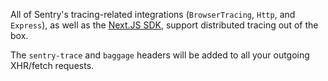 All of Sentry's tracing-related integrations (`BrowserTracing`, `Http`, and `Express`), as well as the [Next.JS SDK](/platforms/javascript/guides/nextjs/), support distributed tracing out of the box.

The `sentry-trace` and `baggage` headers will be added to all your outgoing XHR/fetch requests.

<PlatformContent includePath="distributed-tracing/instrumentation/automatic-instrumentation/configuration/" />

<PlatformContent includePath="distributed-tracing/instrumentation/automatic-instrumentation/verification/" />

<br />
